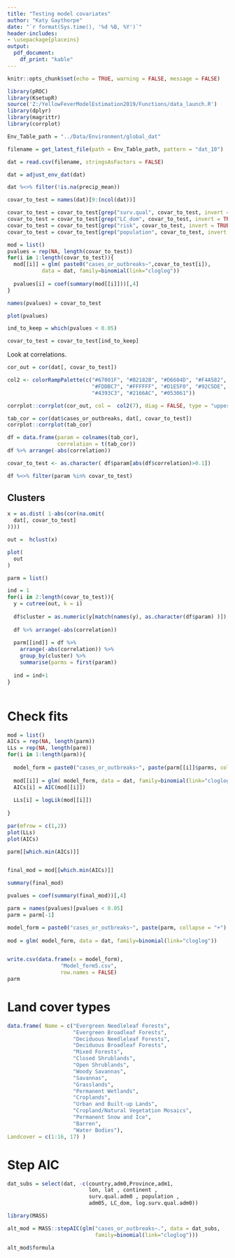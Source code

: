 ```yaml
---
title: "Testing model covariates"
author: "Katy Gaythorpe"
date: "`r format(Sys.time(), '%d %B, %Y')`"
header-includes: 
- \usepackage{placeins}
output: 
  pdf_document:
    df_print: "kable"
---
```


```r
knitr::opts_chunk$set(echo = TRUE, warning = FALSE, message = FALSE)

library(pROC)
library(KsetupR)
source('Z:/YellowFeverModelEstimation2019/Functions/data_launch.R')
library(dplyr)
library(magrittr)
library(corrplot)
```

```r

Env_Table_path = "../Data/Environment/global_dat"

filename = get_latest_file(path = Env_Table_path, pattern = "dat_10")

dat = read.csv(filename, stringsAsFactors = FALSE)

dat = adjust_env_dat(dat)

dat %<>% filter(!is.na(precip_mean))


```

```r

covar_to_test = names(dat)[9:(ncol(dat))]

covar_to_test = covar_to_test[grep("surv.qual", covar_to_test, invert = TRUE)]
covar_to_test = covar_to_test[grep("LC_dom", covar_to_test, invert = TRUE)]
covar_to_test = covar_to_test[grep("risk", covar_to_test, invert = TRUE)]
covar_to_test = covar_to_test[grep("population", covar_to_test, invert = TRUE)]

mod = list()
pvalues = rep(NA, length(covar_to_test))
for(i in 1:length(covar_to_test)){
  mod[[i]] = glm( paste0("cases_or_outbreaks~",covar_to_test[i]), 
           data = dat, family=binomial(link="cloglog"))
  
  pvalues[i] = coef(summary(mod[[i]]))[,4]
}

names(pvalues) = covar_to_test

plot(pvalues)

ind_to_keep = which(pvalues < 0.05)

covar_to_test = covar_to_test[ind_to_keep]
```



Look at correlations.

```r

cor_out = cor(dat[, covar_to_test])

col2 <- colorRampPalette(c("#67001F", "#B2182B", "#D6604D", "#F4A582",
                           "#FDDBC7", "#FFFFFF", "#D1E5F0", "#92C5DE",
                           "#4393C3", "#2166AC", "#053061"))

corrplot::corrplot(cor_out, col =  col2(7), diag = FALSE, type = "upper")

```

```r

tab_cor = cor(dat$cases_or_outbreaks, dat[, covar_to_test])
corrplot::corrplot(tab_cor)

df = data.frame(param = colnames(tab_cor),
                correlation = t(tab_cor))
df %>% arrange(-abs(correlation))

covar_to_test <- as.character( df$param[abs(df$correlation)>0.1])

df %<>% filter(param %in% covar_to_test)
```




## Clusters

```r

x = as.dist( 1-abs(cor(na.omit(
  dat[, covar_to_test]
))))

out =  hclust(x)

plot(
  out
)

parm = list()

ind = 1
for(i in 2:length(covar_to_test)){
  y = cutree(out, k = i)
  
  df$cluster = as.numeric(y[match(names(y), as.character(df$param) )])
  
  df %>% arrange(-abs(correlation))
  
  parm[[ind]] = df %>% 
    arrange(-abs(correlation)) %>% 
    group_by(cluster) %>% 
    summarise(parms = first(param))
  
  ind = ind+1
}



```

# Check fits


```r
mod = list()
AICs = rep(NA, length(parm))
LLs = rep(NA, length(parm))
for(i in 1:length(parm)){
  
  model_form = paste0("cases_or_outbreaks~", paste(parm[[i]]$parms, collapse = "+") )
  
  mod[[i]] = glm( model_form, data = dat, family=binomial(link="cloglog"))
  AICs[i] = AIC(mod[[i]])
  
  LLs[i] = logLik(mod[[i]])
  
}

par(mfrow = c(1,2))
plot(LLs)
plot(AICs)

parm[[which.min(AICs)]]



```
```r

final_mod = mod[[which.min(AICs)]]

summary(final_mod)

pvalues = coef(summary(final_mod))[,4]

parm = names(pvalues)[pvalues < 0.05]
parm = parm[-1]

model_form = paste0("cases_or_outbreaks~", paste(parm, collapse = "+") )
  
mod = glm( model_form, data = dat, family=binomial(link="cloglog"))


write.csv(data.frame(x = model_form),
                 "Model_form5.csv",
                 row.names = FALSE)
parm
```


# Land cover types

```r

data.frame( Name = c("Evergreen Needleleaf Forests",
                     "Evergreen Broadleaf Forests",
                     "Deciduous Needleleaf Forests",
                     "Deciduous Broadleaf Forests",
                     "Mixed Forests",
                     "Closed Shrublands",
                     "Open Shrublands",
                     "Woody Savannas",
                     "Savannas",
                     "Grasslands",
                     "Permanent Wetlands",
                     "Croplands",
                     "Urban and Built-up Lands",
                     "Cropland/Natural Vegetation Mosaics",
                     "Permanent Snow and Ice",
                     "Barren",
                     "Water Bodies"),
Landcover = c(1:16, 17) )

```

# Step AIC

```r

dat_subs = select(dat, -c(country,adm0,Province,adm1, 
                          lon, lat , continent , 
                          surv.qual.adm0 , population , 
                          adm05, LC_dom, log.surv.qual.adm0))

library(MASS)

alt_mod = MASS::stepAIC(glm("cases_or_outbreaks~.", data = dat_subs, 
                            family=binomial(link="cloglog")))

alt_mod$formula
```